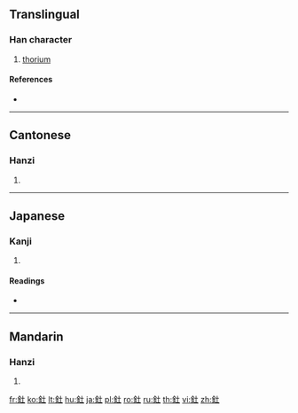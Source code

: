 {{character info/new}}
{{also|钍}}
==Translingual==

===Han character===
{{Han char|rn=167|rad=金|as=03|sn=11|four=84110|canj=CG}}

# [[thorium]]

====References====
* {{Han ref|kx=1297.141|dkj=40197|hdz=64171.010|uh=91F7|ud=37367|bh=D841|bd=55361}}

----

==Cantonese==

===Hanzi===
{{yue-hanzi|jyut=|y=tou2|sim=钍}}

# {{defn|lang=yue|sort=金03}}

----

==Japanese==

===Kanji===
{{ja-kanji|grade=|rs=金03}}

# {{defn|lang=ja|sort=金03}}

====Readings====
* {{ja-readings|on=[[と]] (to)|kun=[[とりゅうむ]] (toryuumu)|nanori=}}

----

==Mandarin==

===Hanzi===
{{cmn-hanzi|sim=钍|pin=[[pì]] ([[pi4]]), [[tǔ]] ([[tu3]])|wg=p'i<sup>4</sup>, t'u<sup>3</sup>}}

# {{defn|lang=cmn|sort=金03}}

[[fr:釷]]
[[ko:釷]]
[[lt:釷]]
[[hu:釷]]
[[ja:釷]]
[[pl:釷]]
[[ro:釷]]
[[ru:釷]]
[[th:釷]]
[[vi:釷]]
[[zh:釷]]